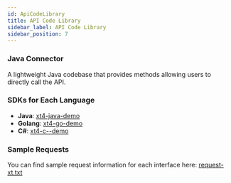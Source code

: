 ```yaml
---
id: ApiCodeLibrary
title: API Code Library
sidebar_label: API Code Library
sidebar_position: 7
---
```


### Java Connector

A lightweight Java codebase that provides methods allowing users to directly call the API.

### SDKs for Each Language

- **Java**: [xt4-java-demo](https://github.com/xt-com/xt4-java-demo)
- **Golang**: [xt4-go-demo](https://github.com/xt-com/xt4-go-demo)
- **C#**: [xt4-c--demo](https://github.com/xt-com/xt4-c--demo)

### Sample Requests

You can find sample request information for each interface here: [request-xt.txt](https://github.com/xt-com/xt4-request-demo/blob/master/request-xt.txt)
